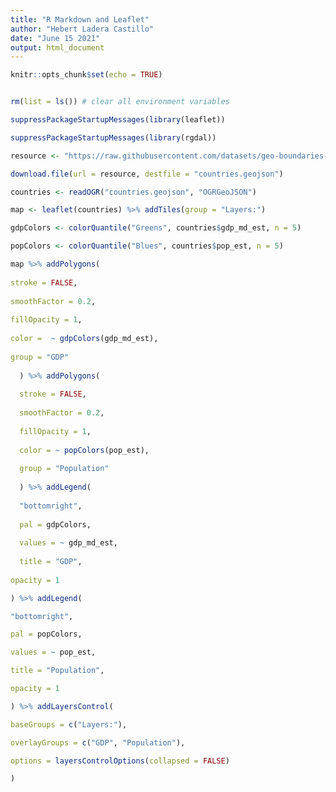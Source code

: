 ```yaml
---
title: "R Markdown and Leaflet"
author: "Hebert Ladera Castillo"
date: "June 15 2021"
output: html_document
---
```



```r
knitr::opts_chunk$set(echo = TRUE)


rm(list = ls()) # clear all environment variables

suppressPackageStartupMessages(library(leaflet))

suppressPackageStartupMessages(library(rgdal))

resource <- "https://raw.githubusercontent.com/datasets/geo-boundaries-world-110m/master/countries.geojson"

download.file(url = resource, destfile = "countries.geojson")

countries <- readOGR("countries.geojson", "OGRGeoJSON")

map <- leaflet(countries) %>% addTiles(group = "Layers:")

gdpColors <- colorQuantile("Greens", countries$gdp_md_est, n = 5)

popColors <- colorQuantile("Blues", countries$pop_est, n = 5)

map %>% addPolygons(
            
stroke = FALSE,
          
smoothFactor = 0.2,
            
fillOpacity = 1,
            
color =  ~ gdpColors(gdp_md_est),
            
group = "GDP"
  
  ) %>% addPolygons(
  
  stroke = FALSE,
  
  smoothFactor = 0.2,
  
  fillOpacity = 1,
  
  color = ~ popColors(pop_est),
  
  group = "Population"
  
  ) %>% addLegend(
  
  "bottomright",
  
  pal = gdpColors,
  
  values = ~ gdp_md_est,
  
  title = "GDP",
          
opacity = 1

) %>% addLegend(

"bottomright",

pal = popColors,

values = ~ pop_est,

title = "Population",

opacity = 1

) %>% addLayersControl(

baseGroups = c("Layers:"),

overlayGroups = c("GDP", "Population"),

options = layersControlOptions(collapsed = FALSE)

)

```
